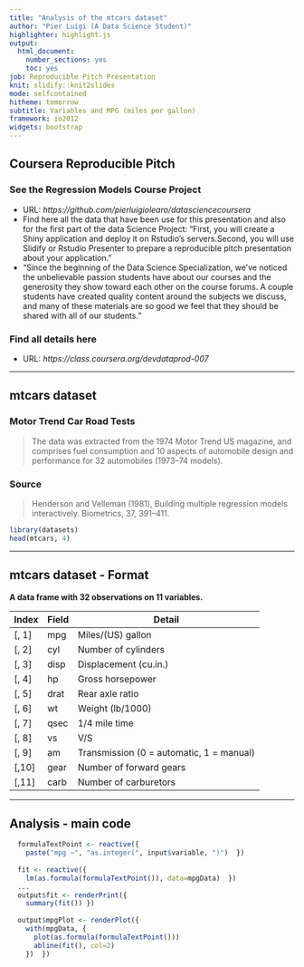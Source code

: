 ```yaml
---
title: "Analysis of the mtcars dataset"
author: "Pier Luigi (A Data Science Student)"
highlighter: highlight.js
output:
  html_document:
    number_sections: yes
    toc: yes
job: Reproducible Pitch Presentation
knit: slidify::knit2slides
mode: selfcontained
hitheme: tomorrow
subtitle: Variables and MPG (miles per gallon)
framework: io2012
widgets: bootstrap
---
```


## Coursera Reproducible Pitch

### See the Regression Models Course Project  

- URL: *https://github.com/pierluigiolearo/datasciencecoursera*  
- Find here all the data that have been use for this presentation and also for the first part of the data Science Project: "First, you will create a Shiny application and deploy it on Rstudio's servers.Second, you will use Slidify or Rstudio Presenter to prepare a reproducible pitch presentation about your application."  
- "Since the beginning of the Data Science Specialization, we've noticed the unbelievable passion students have about our courses and the generosity they show toward each other on the course forums. A couple students have created quality content around the subjects we discuss, and many of these materials are so good we feel that they should be shared with all of our students."

### Find all details here
- URL: *https://class.coursera.org/devdataprod-007*  



---

## mtcars dataset

### Motor Trend Car Road Tests

> The data was extracted from the 1974 Motor Trend US magazine, and comprises fuel consumption and 10 aspects of automobile design and performance for 32 automobiles (1973–74 models).

### Source
> Henderson and Velleman (1981), Building multiple regression models interactively. Biometrics, 37, 391–411.

```r
library(datasets)
head(mtcars, 4)
```

---

## mtcars dataset - Format

**A data frame with 32 observations on 11 variables.**

| Index | Field |        Detail         |
------- | ----- | --------------------- |
| [, 1] | mpg   | Miles/(US) gallon     |
| [, 2] | cyl   | Number of cylinders   |
| [, 3]	| disp  | Displacement (cu.in.) |
| [, 4]	| hp    | Gross horsepower      |
| [, 5]	| drat  | Rear axle ratio       |
| [, 6]	| wt    | Weight (lb/1000)                         |
| [, 7]	| qsec  | 1/4 mile time                            |
| [, 8]	| vs    | V/S                                      |
| [, 9]	| am    | Transmission (0 = automatic, 1 = manual) |
| [,10]	| gear  | Number of forward gears                  |
| [,11]	| carb  | Number of carburetors                    |

---

## Analysis - main code

```r
  formulaTextPoint <- reactive({
    paste("mpg ~", "as.integer(", input$variable, ")")  })
  
  fit <- reactive({
    lm(as.formula(formulaTextPoint()), data=mpgData)  })
  ...
  output$fit <- renderPrint({
    summary(fit()) })
  
  output$mpgPlot <- renderPlot({
    with(mpgData, {
      plot(as.formula(formulaTextPoint()))
      abline(fit(), col=2)
    })  })

```


